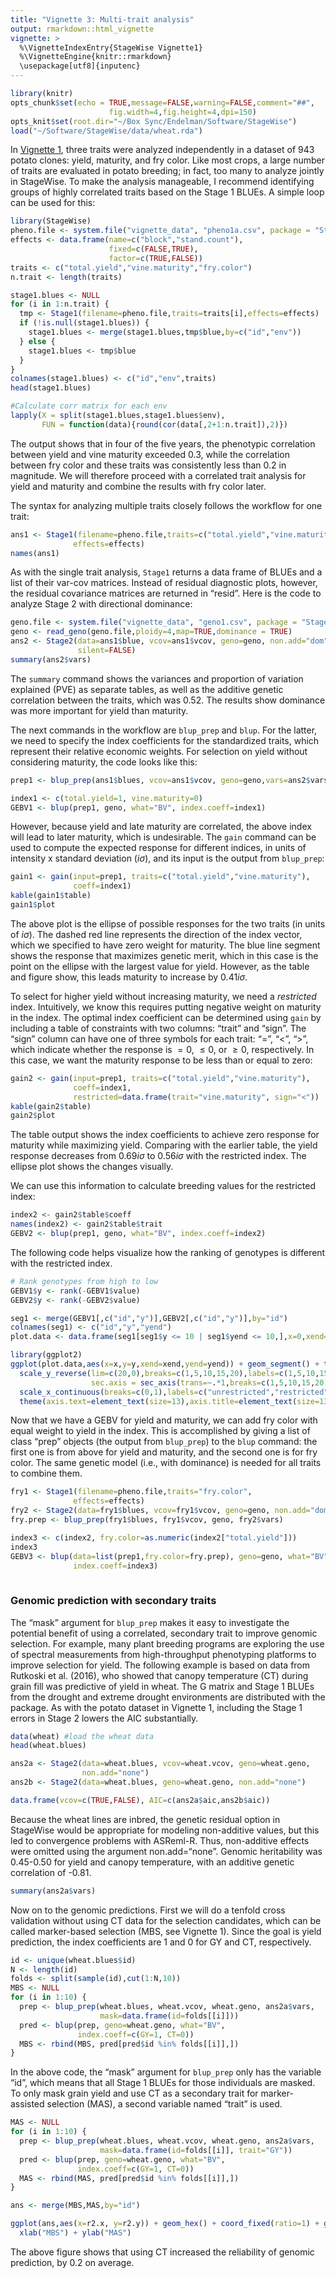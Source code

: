 ```yaml
---
title: "Vignette 3: Multi-trait analysis"
output: rmarkdown::html_vignette
vignette: >
  %\VignetteIndexEntry{StageWise Vignette1}
  %\VignetteEngine{knitr::rmarkdown}
  \usepackage[utf8]{inputenc}
---
```


```r
library(knitr)
opts_chunk$set(echo = TRUE,message=FALSE,warning=FALSE,comment="##",
                      fig.width=4,fig.height=4,dpi=150)
opts_knit$set(root.dir="~/Box Sync/Endelman/Software/StageWise")
load("~/Software/StageWise/data/wheat.rda")
```


In [Vignette 1](https://jendelman.github.io/StageWise/Vignette1.html), three traits were analyzed independently in a dataset of 943 potato clones: yield, maturity, and fry color. Like most crops, a large number of traits are evaluated in potato breeding; in fact, too many to analyze jointly in StageWise. To make the analysis manageable, I recommend identifying groups of highly correlated traits based on the Stage 1 BLUEs. A simple loop can be used for this:

```r
library(StageWise)
pheno.file <- system.file("vignette_data", "pheno1a.csv", package = "StageWise")
effects <- data.frame(name=c("block","stand.count"),
                      fixed=c(FALSE,TRUE),
                      factor=c(TRUE,FALSE))
traits <- c("total.yield","vine.maturity","fry.color")
n.trait <- length(traits)

stage1.blues <- NULL
for (i in 1:n.trait) {
  tmp <- Stage1(filename=pheno.file,traits=traits[i],effects=effects)
  if (!is.null(stage1.blues)) {
    stage1.blues <- merge(stage1.blues,tmp$blue,by=c("id","env"))
  } else {
    stage1.blues <- tmp$blue
  }
}
colnames(stage1.blues) <- c("id","env",traits)
head(stage1.blues)

#Calculate corr matrix for each env
lapply(X = split(stage1.blues,stage1.blues$env),
       FUN = function(data){round(cor(data[,2+1:n.trait]),2)})
``` 

The output shows that in four of the five years, the phenotypic correlation between yield and vine maturity exceeded 0.3, while the correlation between fry color and these traits was consistently less than 0.2 in magnitude. We will therefore proceed with a correlated trait analysis for yield and maturity and combine the results with fry color later.

The syntax for analyzing multiple traits closely follows the workflow for one trait: 

```r
ans1 <- Stage1(filename=pheno.file,traits=c("total.yield","vine.maturity"),
              effects=effects)
names(ans1)
```

As with the single trait analysis, `Stage1` returns a data frame of BLUEs and a list of their var-cov matrices. Instead of residual diagnostic plots, however, the residual covariance matrices are returned in "resid". Here is the code to analyze Stage 2 with directional dominance:

```r
geno.file <- system.file("vignette_data", "geno1.csv", package = "StageWise")
geno <- read_geno(geno.file,ploidy=4,map=TRUE,dominance = TRUE)
ans2 <- Stage2(data=ans1$blue, vcov=ans1$vcov, geno=geno, non.add="dom",
               silent=FALSE)
summary(ans2$vars)
```

The `summary` command shows the variances and proportion of variation explained (PVE) as separate tables, as well as the additive genetic correlation between the traits, which was 0.52. The results show dominance was more important for yield than maturity.

The next commands in the workflow are `blup_prep` and `blup`. For the latter, we need to specify the index coefficients for the standardized traits, which represent their relative economic weights. For selection on yield without considering maturity, the code looks like this:

```r
prep1 <- blup_prep(ans1$blues, vcov=ans1$vcov, geno=geno,vars=ans2$vars)

index1 <- c(total.yield=1, vine.maturity=0)
GEBV1 <- blup(prep1, geno, what="BV", index.coeff=index1)
```

However, because yield and late maturity are correlated, the above index will lead to later maturity, which is undesirable. The `gain` command can be used to compute the expected response for different indices, in units of intensity x standard deviation ($i\sigma$), and its input is the output from `blup_prep`:
```r
gain1 <- gain(input=prep1, traits=c("total.yield","vine.maturity"), 
              coeff=index1)
kable(gain1$table)
gain1$plot
```

The above plot is the ellipse of possible responses for the two traits (in units of $i\sigma$). The dashed red line represents the direction of the index vector, which we specified to have zero weight for maturity. The blue line segment shows the response that maximizes genetic merit, which in this case is the point on the ellipse with the largest value for yield. However, as the table and figure show, this leads maturity to increase by 0.41$i\sigma$.

To select for higher yield without increasing maturity, we need a *restricted* index. Intuitively, we know this requires putting negative weight on maturity in the index. The optimal index coefficient can be determined using `gain` by including a table of constraints with two columns: "trait" and "sign". The "sign" column can have one of three symbols for each trait: "=", "<", ">", which indicate whether the response is $= 0$, $\leq 0$, or $\geq 0$, respectively. In this case, we want the maturity response to be less than or equal to zero:

```r
gain2 <- gain(input=prep1, traits=c("total.yield","vine.maturity"),
              coeff=index1,
              restricted=data.frame(trait="vine.maturity", sign="<"))
kable(gain2$table)
gain2$plot
```

The table output shows the index coefficients to achieve zero response for maturity while maximizing yield. Comparing with the earlier table, the yield response decreases from $0.69i\sigma$ to $0.56i\sigma$ with the restricted index. The ellipse plot shows the changes visually.

We can use this information to calculate breeding values for the restricted index:

```r
index2 <- gain2$table$coeff
names(index2) <- gain2$table$trait
GEBV2 <- blup(prep1, geno, what="BV", index.coeff=index2)
```

The following code helps visualize how the ranking of genotypes is different with the restricted index. 

```r
# Rank genotypes from high to low 
GEBV1$y <- rank(-GEBV1$value)
GEBV2$y <- rank(-GEBV2$value)

seg1 <- merge(GEBV1[,c("id","y")],GEBV2[,c("id","y")],by="id")
colnames(seg1) <- c("id","y","yend")
plot.data <- data.frame(seg1[seg1$y <= 10 | seg1$yend <= 10,],x=0,xend=1)

library(ggplot2)
ggplot(plot.data,aes(x=x,y=y,xend=xend,yend=yend)) + geom_segment() + theme_bw() + 
  scale_y_reverse(lim=c(20,0),breaks=c(1,5,10,15,20),labels=c(1,5,10,15,20),minor_breaks = NULL,name="Rank",
                  sec.axis = sec_axis(trans=~.*1,breaks=c(1,5,10,15,20),labels=c(1,5,10,15,20))) +
  scale_x_continuous(breaks=c(0,1),labels=c("unrestricted","restricted"),name="") +
  theme(axis.text=element_text(size=13),axis.title=element_text(size=13))
```


Now that we have a GEBV for yield and maturity, we can add fry color with equal weight to yield in the index. This is accomplished by giving a list of class "prep" objects (the output from `blup_prep`) to the `blup` command: the first one is from above for yield and maturity, and the second one is for fry color. The same genetic model (i.e., with dominance) is needed for all traits to combine them.

```r
fry1 <- Stage1(filename=pheno.file,traits="fry.color",
              effects=effects)
fry2 <- Stage2(data=fry1$blues, vcov=fry1$vcov, geno=geno, non.add="dom")
fry.prep <- blup_prep(fry1$blues, fry1$vcov, geno, fry2$vars)

index3 <- c(index2, fry.color=as.numeric(index2["total.yield"]))
index3
GEBV3 <- blup(data=list(prep1,fry.color=fry.prep), geno=geno, what="BV",
              index.coeff=index3)
              
```


### Genomic prediction with secondary traits

The “mask” argument for `blup_prep` makes it easy to investigate the potential benefit of using a correlated, secondary trait to improve genomic selection. For example, many plant breeding programs are exploring the use of spectral measurements from high-throughput phenotyping platforms to improve selection for yield. The following example is based on data from Rutkoski et al. (2016), who showed that canopy temperature (CT) during grain fill was predictive of yield in wheat. The G matrix and Stage 1 BLUEs from the drought and extreme drought environments are distributed with the package. As with the potato dataset in Vignette 1, including the Stage 1 errors in Stage 2 lowers the AIC substantially.

```r
data(wheat) #load the wheat data
head(wheat.blues)

ans2a <- Stage2(data=wheat.blues, vcov=wheat.vcov, geno=wheat.geno,
                non.add="none")
ans2b <- Stage2(data=wheat.blues, geno=wheat.geno, non.add="none")

data.frame(vcov=c(TRUE,FALSE), AIC=c(ans2a$aic,ans2b$aic))
```

Because the wheat lines are inbred, the genetic residual option in StageWise would be appropriate for modeling non-additive values, but this led to convergence problems with ASReml-R. Thus, non-additive effects were omitted using the argument non.add="none". Genomic heritability was 0.45-0.50 for yield and canopy temperature, with an additive genetic correlation of -0.81. 

```r
summary(ans2a$vars)
```

Now on to the genomic predictions. First we will do a tenfold cross validation without using CT data for the selection candidates, which can be called marker-based selection (MBS, see Vignette 1). Since the goal is yield prediction, the index coefficients are 1 and 0 for GY and CT, respectively.
```r
id <- unique(wheat.blues$id)
N <- length(id)
folds <- split(sample(id),cut(1:N,10))
MBS <- NULL
for (i in 1:10) {
  prep <- blup_prep(wheat.blues, wheat.vcov, wheat.geno, ans2a$vars, 
                    mask=data.frame(id=folds[[i]]))
  pred <- blup(prep, geno=wheat.geno, what="BV", 
               index.coeff=c(GY=1, CT=0))
  MBS <- rbind(MBS, pred[pred$id %in% folds[[i]],])
}
```

In the above code, the "mask" argument for `blup_prep` only has the variable "id", which means that all Stage 1 BLUEs for those individuals are masked. To only mask grain yield and use CT as a secondary trait for  marker-assisted selection (MAS), a second variable named "trait" is used.

```r
MAS <- NULL
for (i in 1:10) {
  prep <- blup_prep(wheat.blues, wheat.vcov, wheat.geno, ans2a$vars, 
                    mask=data.frame(id=folds[[i]], trait="GY"))
  pred <- blup(prep, geno=wheat.geno, what="BV", 
               index.coeff=c(GY=1, CT=0))
  MAS <- rbind(MAS, pred[pred$id %in% folds[[i]],])
}

ans <- merge(MBS,MAS,by="id")

ggplot(ans,aes(x=r2.x, y=r2.y)) + geom_hex() + coord_fixed(ratio=1) + geom_line(data=data.frame(x=c(0.2,0.8),y=c(0.2,0.8)),mapping=aes(x=x,y=y),linetype=2) +  ggtitle("Reliability") +
  xlab("MBS") + ylab("MAS")
```

The above figure shows that using CT increased the reliability of genomic prediction, by 0.2 on average.
